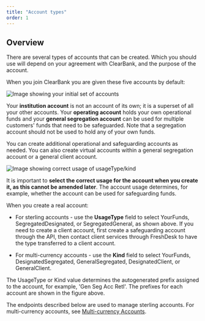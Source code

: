 ```yaml
---
title: "Account types"
order: 1
---
```



## Overview

There are several types of accounts that can be created. Which you should use will depend on your agreement with ClearBank, and the purpose of the account.

When you join ClearBank you are given these five accounts by default:

![Image showing your initial set of accounts](/assets/images/Accounts-Day1.svg "Initial set of accounts")

Your **institution account** is not an account of its own; it is a superset of all your other accounts. Your **operating account** holds your own operational funds and your **general segregation account** can be used for multiple customers' funds that need to be safeguarded. Note that a segregation account should not be used to hold any of your own funds.

You can create additional operational and safeguarding accounts as needed. You can also create virtual accounts within a general segregation account or a general client account.  

![Image showing correct usage of usageType/kind](/assets/images/Accounts-Usage.svg "Correct usage of usageType/kind")

It is important to **select the correct usage for the account when you create it, as this cannot be amended later**. The account usage determines, for example, whether the account can be used for safeguarding funds.

When you create a real account:
- For sterling accounts - use the **UsageType** field to select YourFunds, SegregatedDesignated, or SegregatedGeneral, as shown above. If you need to create a client account, first create a safeguarding account through the API, then contact client services through FreshDesk to have the type transferred to a client account. 

- For multi-currency accounts - use the **Kind** field to select YourFunds, DesignatedSegregated,  GeneralSegregated, DesignatedClient, or GeneralClient. 

The UsageType or Kind value determines the autogenerated prefix assigned to the account, for example, 'Gen Seg Acc Retl'. The prefixes for each account are shown in the figure above.

The endpoints described below are used to manage sterling accounts. For multi-currency accounts, see  [Multi-currency Accounts](./multicurrency-accounts).

